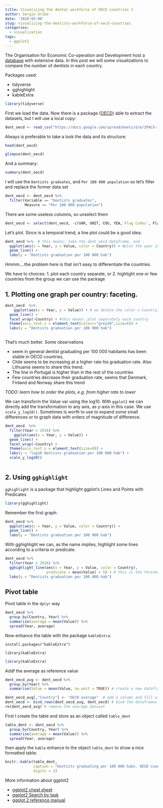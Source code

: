 ```yaml
---
title: Visualizing the dental workforce of OECD countries I
author: Sergio Uribe
date: '2018-03-08'
slug: visualizing-the-dentists-workforce-of-oecd-countries
categories:
  - visualization
tags:
  - ggplot2
---
```


The Organisation for Economic Co-operation and Development host a [database](https://data.oecd.org/) with extensive data. In this post we will some visualizations to compare the number of dentists in each country. 

Packages used: 

  - tidyverse
  - gghighlight
  - kableExtra

```r
library(tidyverse)
```


First we load the data. Now there is a package ([OECD](https://cran.r-project.org/web/packages/OECD/index.html)) able to extract the datasets, but I will use a local copy: 

```r
dent_oecd <- read_csv("https://docs.google.com/spreadsheets/d/e/2PACX-1vStv7Pr69DtRKv6Nw6gVBep8hbT3pEeO6B1vNwxK_1DUHgpoTgbuRpZ4SvgtHFQnBZJVGeeQVyRuXZl/pub?gid=1330297229&single=true&output=csv")
```
Always is preferable to take a look the data and its structure: 

```r
head(dent_oecd)
```
```r
glimpse(dent_oecd)
```

And a summary: 

```r
summary(dent_oecd)
```



I will use the `Dentists graduates`, and `Per 100 000 population` so let's filter and replace the former data set

```r
dent_oecd <- dent_oecd %>% 
  filter(Variable == "Dentists graduates", 
         Measure == "Per 100 000 population")
```


There are some useless columns, so unselect them

```r
dent_oecd <- select(dent_oecd, -c(VAR, UNIT, COU, YEA,`Flag Codes`, Flags))
```

Let's plot. Since is a temporal trend, a line plot could be a good idea: 
```r
dent_oecd %>%  # this means: take the dent_oecd dataframe, and
  ggplot(aes(x = Year, y = Value, color = Country)) + #plot the year in the X axis, the value in the y axis and color the lines per country
  geom_line() + 
  labs(y = "Dentists graduation per 100 000 hab")
```

Hmmm....the problem here is that isn't easy to differentiate the countries. 

We have to choices: 
  1. plot each country separate, or
  2. highlight one or few countries from the group we can use the package
  
## 1. Plotting one graph per country: faceting.
```r
dent_oecd  %>% 
    ggplot(aes(x = Year, y = Value)) + # we delete the color = Country, since is not necessary
  geom_line() + 
  facet_wrap(~Country) + #this means: plot separately each country 
  theme(axis.text.x = element_text(colour="grey20",size=6)) + 
  labs(y = "Dentists graduation per 100 000 hab")
  
```

That's much better. Some observations 

  - seem in general dentist graduating per 100 000 habitants has been stable in OECD countries, 
  - Chile seems to be increasing at a higher rate his graduation rate. Also Lithuania seems to share this trend.
   - The line in Portugal is higher than in the rest of the countries
   - Few countries decrease their graduation rate, seems that Denmark, Finland and Norway share this trend


_TODO: learn how to order the plots, e.g. from higher rate to lower _

We can transform the Value var using the log10. With `ggplot2` we can directly add the transformation to any axis, as y-axis in this case. We use `scale_y_log10()`. Sometimes is worth to use to expand some small differences or to graph data with orders of magnitude of difference. 

```r
dent_oecd  %>% 
  filter(Year < 2016) %>% 
    ggplot(aes(x = Year, y = Value)) + 
  geom_line() + 
  facet_wrap(~Country) + 
  theme(axis.text.x = element_text(size=6)) + 
  labs(y = "log10 Dentists graduation per 100 000 hab") + 
  scale_y_log10()
  
```

## 2. Using `gghighlight`
`gghighlight` is a package that highlight ggplot's Lines and Points with Predicates

```r
library(gghighlight)
```

Remember the first graph: 

```r
dent_oecd %>%  
  ggplot(aes(x = Year, y = Value, color = Country)) + 
  geom_line() + 
  labs(y = "Dentists graduation per 100 000 hab")
```

With gghighlight we can, as the name implies, highlight some lines according to a criteria or predicate. 

```r
dent_oecd %>% 
  filter(Year < 2016) %>% 
  gghighlight_line(aes(x = Year, y = Value, color = Country), 
                   predicate = mean(Value) > 5) + # this is the threshold
  labs(y = "Dentists graduation per 100 000 hab") 
```

## Pivot table

Pivot table in the `dplyr` way
```r
dent_oecd %>% 
  group_by(Country, Year) %>% 
  summarise(average = mean(Value)) %>% 
  spread(Year, average)
```

Now enhance the table with the package `kableExtra`: 

`install.packages("kableExtra")`

`library(kableExtra)`

```r
library(kableExtra)
```
Addf the average as reference value


```r
dent_oecd_avg <- dent_oecd %>% 
  group_by(Year) %>% 
  summarise(Value = mean(Value, na.omit = TRUE)) # create a new dataframe with the average per year  

dent_oecd_avg[,"Country"] <- "OECD average"  # add a column and fill with a string
dent_oecd <- bind_rows(dent_oecd_avg, dent_oecd) # bind the dataframes by columns
rm(dent_oecd_avg) # remove the average dataset

```

First I create the table and store as an object called `table_dent`
```r
table_dent <- dent_oecd %>% 
  group_by(Country, Year) %>% 
  summarise(average = mean(Value)) %>% 
  spread(Year, average) 
```

then apply the `kable` enhance to the object `table_dent` to show a nice formatted table: 

```r
knitr::kable(table_dent, 
             caption = "Dentists graduating per 100 000 habs. OECD countries", 
             digits = 1)
```

More information about ggplot2

 - [ggplot2 cheat sheet](https://www.rstudio.com/wp-content/uploads/2015/03/ggplot2-cheatsheet.pdf)
 - [ggplot2 Search by task](https://www.computerworld.com/article/2935394/business-intelligence/my-ggplot2-cheat-sheet-search-by-task.html)
 - [ggplot 2 reference manual](http://ggplot2.tidyverse.org/reference/)